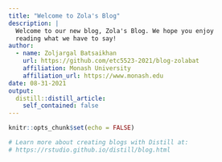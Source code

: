 ```yaml
---
title: "Welcome to Zola's Blog"
description: |
  Welcome to our new blog, Zola's Blog. We hope you enjoy 
  reading what we have to say!
author:
  - name: Zoljargal Batsaikhan
    url: https://github.com/etc5523-2021/blog-zolabat
    affiliation: Monash University
    affiliation_url: https://www.monash.edu
date: 08-31-2021
output:
  distill::distill_article:
    self_contained: false
---
```


```r
knitr::opts_chunk$set(echo = FALSE)

# Learn more about creating blogs with Distill at:
# https://rstudio.github.io/distill/blog.html

```



